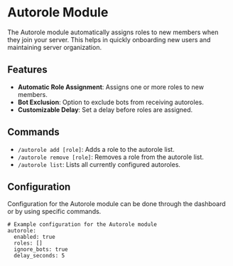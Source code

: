 # Autorole Module

The Autorole module automatically assigns roles to new members when they join your server. This helps in quickly onboarding new users and maintaining server organization.

## Features

- **Automatic Role Assignment**: Assigns one or more roles to new members.
- **Bot Exclusion**: Option to exclude bots from receiving autoroles.
- **Customizable Delay**: Set a delay before roles are assigned.

## Commands

- `/autorole add [role]`: Adds a role to the autorole list.
- `/autorole remove [role]`: Removes a role from the autorole list.
- `/autorole list`: Lists all currently configured autoroles.

## Configuration

Configuration for the Autorole module can be done through the dashboard or by using specific commands.

```
# Example configuration for the Autorole module
autorole:
  enabled: true
  roles: []
  ignore_bots: true
  delay_seconds: 5
``` 